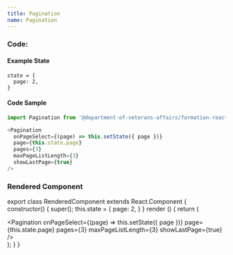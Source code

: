 ```yaml
---
title: Pagination
name: Pagination
---
```



### Code:

#### Example State
```
state = {
  page: 2,
}
```

#### Code Sample
```javascript
import Pagination from '@department-of-veterans-affairs/formation-react/Pagination'

<Pagination
  onPageSelect={(page) => this.setState({ page })}
  page={this.state.page}
  pages={3}
  maxPageListLength={3}
  showLastPage={true}
/>
```

### Rendered Component

export class RenderedComponent extends React.Component {
  constructor() {
    super();
    this.state = {
      page: 2,
    }
  }
  render () {
    return (
      <div className="rendered-component">
        <Pagination
          onPageSelect={(page) => this.setState({ page })}
          page={this.state.page}
          pages={3}
          maxPageListLength={3}
          showLastPage={true}
        />
      </div>
    );
  }
}

<RenderedComponent />
